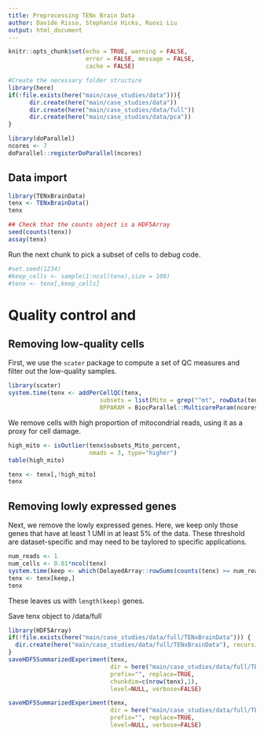 ```yaml
---
title: Preprocessing TENx Brain Data
author: Davide Risso, Stephanie Hicks, Ruoxi Liu
output: html_document
---
```


```r
knitr::opts_chunk$set(echo = TRUE, warning = FALSE, 
                      error = FALSE, message = FALSE, 
                      cache = FALSE)
```

```r
#Create the necessary folder structure
library(here)
if(!file.exists(here("main/case_studies/data"))){
      dir.create(here("main/case_studies/data"))
      dir.create(here("main/case_studies/data/full"))
      dir.create(here("main/case_studies/data/pca"))
}

library(doParallel)
ncores <- 7
doParallel::registerDoParallel(ncores)
```

## Data import 
```r
library(TENxBrainData)
tenx <- TENxBrainData()
tenx

## Check that the counts object is a HDF5Array
seed(counts(tenx))
assay(tenx)
```

Run the next chunk to pick a subset of cells to debug code.

```r
#set.seed(1234)
#keep_cells <- sample(1:ncol(tenx),size = 100)
#tenx <- tenx[,keep_cells]
```

# Quality control and 

## Removing low-quality cells

First, we use the `scater` package to compute a set of 
QC measures and filter out the low-quality samples.

```r
library(scater)
system.time(tenx <- addPerCellQC(tenx, 
                          subsets = list(Mito = grep("^mt", rowData(tenx)$Symbol)),
                          BPPARAM = BiocParallel::MulticoreParam(ncores)))
```

We remove cells with high proportion of mitocondrial 
reads, using it as a proxy for cell damage. 

```r
high_mito <- isOutlier(tenx$subsets_Mito_percent, 
                       nmads = 3, type="higher")
table(high_mito)

tenx <- tenx[,!high_mito]
tenx
```

## Removing lowly expressed genes

Next, we remove the lowly expressed genes. Here, 
we keep only those genes that have at least 1 UMI 
in at least 5% of the data. These threshold are
dataset-specific and may need to be taylored to 
specific applications.

```r
num_reads <- 1
num_cells <- 0.01*ncol(tenx)
system.time(keep <- which(DelayedArray::rowSums(counts(tenx) >= num_reads ) >= num_cells))
tenx <- tenx[keep,]
tenx
```

These leaves us with `length(keep)` genes.


Save tenx object to /data/full
```r
library(HDF5Array)
if(!file.exists(here("main/case_studies/data/full/TENxBrainData"))) {
  dir.create(here("main/case_studies/data/full/TENxBrainData"), recursive = TRUE)
}
saveHDF5SummarizedExperiment(tenx,
                             dir = here("main/case_studies/data/full/TENxBrainData", "TENxBrainData_preprocessed"),
                             prefix="", replace=TRUE,
                             chunkdim=c(nrow(tenx),1),
                             level=NULL, verbose=FALSE)

saveHDF5SummarizedExperiment(tenx, 
                             dir = here("main/case_studies/data/full/TENxBrainData", "TENxBrainData_preprocessed_default"), 
                             prefix="", replace=TRUE, 
                             level=NULL, verbose=FALSE)
```

